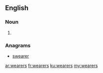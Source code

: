 ==English==

===Noun===
{{head|en|noun plural form}}

# {{plural of|wearer|lang=en}}

===Anagrams===
* [[swearer#English|swearer]]

[[ar:wearers]]
[[fr:wearers]]
[[ku:wearers]]
[[my:wearers]]